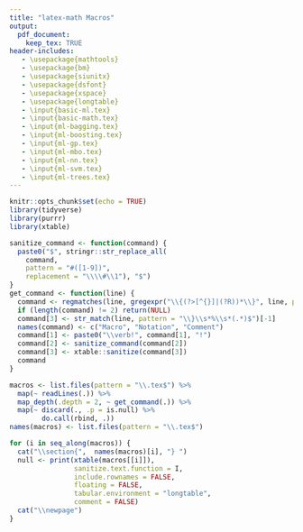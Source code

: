 ```yaml
---
title: "latex-math Macros"
output: 
  pdf_document:
    keep_tex: TRUE
header-includes:
   - \usepackage{mathtools}
   - \usepackage{bm}
   - \usepackage{siunitx}
   - \usepackage{dsfont}
   - \usepackage{xspace}
   - \usepackage{longtable}
   - \input{basic-ml.tex}
   - \input{basic-math.tex}
   - \input{ml-bagging.tex}
   - \input{ml-boosting.tex}
   - \input{ml-gp.tex}
   - \input{ml-mbo.tex}
   - \input{ml-nn.tex}
   - \input{ml-svm.tex}
   - \input{ml-trees.tex}
---
```


```r
knitr::opts_chunk$set(echo = TRUE)
library(tidyverse)
library(purrr)
library(xtable)
```

```r
sanitize_command <- function(command) {
  paste0("$", stringr::str_replace_all(
    command, 
    pattern = "#([1-9])",
    replacement = "\\\\#\\1"), "$")
}
get_command <- function(line) {
  command <- regmatches(line, gregexpr("\\{(?>[^{}]|(?R))*\\}", line, perl=TRUE))[[1]]
  if (length(command) != 2) return(NULL)
  command[3] <- str_match(line, pattern = "\\}\\s*%\\s*(.*)$")[-1]
  names(command) <- c("Macro", "Notation", "Comment")
  command[1] <- paste0("\\verb!", command[1], "!")
  command[2] <- sanitize_command(command[2])
  command[3] <- xtable::sanitize(command[3])
  command
}

macros <- list.files(pattern = "\\.tex$") %>% 
  map(~ readLines(.)) %>% 
  map_depth(.depth = 2, ~ get_command(.)) %>% 
  map(~ discard(., .p = is.null) %>% 
        do.call(rbind, .)) 
names(macros) <- list.files(pattern = "\\.tex$")
```

```r
for (i in seq_along(macros)) {
  cat("\\section{",  names(macros)[i], "} ")
  null <- print(xtable(macros[[i]]), 
                sanitize.text.function = I, 
                include.rownames = FALSE, 
                floating = FALSE,
                tabular.environment = "longtable", 
                comment = FALSE)
  cat("\\newpage")
}
```
